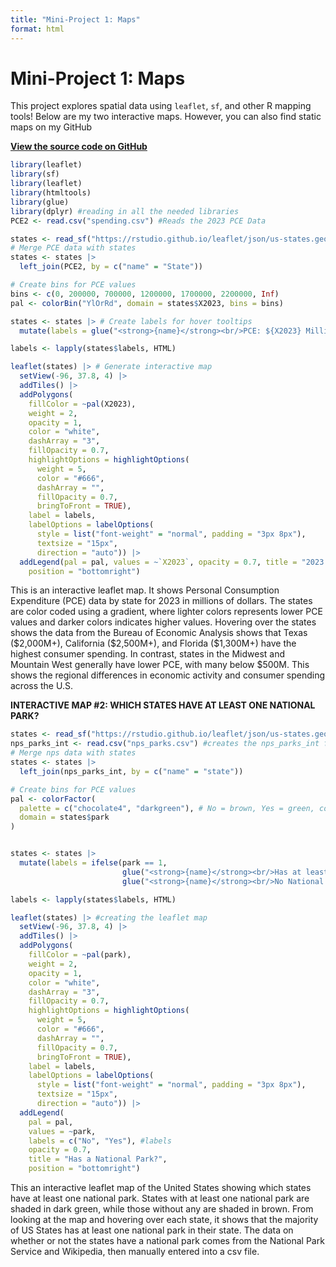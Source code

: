 ```yaml
---
title: "Mini-Project 1: Maps"
format: html
---
```


# Mini-Project 1: Maps

This project explores spatial data using `leaflet`, `sf`, and other R mapping tools! Below are my two interactive maps. However, you can also find static maps on my GitHub

[**View the source code on GitHub**](https://github.com/ParkerMax/SDS264_F24/blob/main/Parker_Max_Mini_Project_1.qmd)

```r
library(leaflet)
library(sf)
library(leaflet) 
library(htmltools)
library(glue)
library(dplyr) #reading in all the needed libraries
PCE2 <- read.csv("spending.csv") #Reads the 2023 PCE Data

states <- read_sf("https://rstudio.github.io/leaflet/json/us-states.geojson")
# Merge PCE data with states
states <- states |> 
  left_join(PCE2, by = c("name" = "State"))

# Create bins for PCE values
bins <- c(0, 200000, 700000, 1200000, 1700000, 2200000, Inf)
pal <- colorBin("YlOrRd", domain = states$X2023, bins = bins)

states <- states |> # Create labels for hover tooltips
  mutate(labels = glue("<strong>{name}</strong><br/>PCE: ${X2023} Million"))

labels <- lapply(states$labels, HTML)

leaflet(states) |> # Generate interactive map
  setView(-96, 37.8, 4) |>
  addTiles() |>
  addPolygons(
    fillColor = ~pal(X2023),
    weight = 2,
    opacity = 1,
    color = "white",
    dashArray = "3",
    fillOpacity = 0.7,
    highlightOptions = highlightOptions(
      weight = 5,
      color = "#666",
      dashArray = "",
      fillOpacity = 0.7,
      bringToFront = TRUE),
    label = labels,
    labelOptions = labelOptions(
      style = list("font-weight" = "normal", padding = "3px 8px"),
      textsize = "15px",
      direction = "auto")) |>
  addLegend(pal = pal, values = ~`X2023`, opacity = 0.7, title = "2023 PCE in Millions of Dollars",
    position = "bottomright")
```

This is an interactive leaflet map. It shows Personal Consumption Expenditure (PCE) data by state for 2023 in millions of dollars. The states are color coded using a gradient, where lighter colors represents lower PCE values and darker colors indicates higher values. Hovering over the states shows the data from the Bureau of Economic Analysis shows that Texas (\$2,000M+), California (\$2,500M+), and Florida (\$1,300M+) have the highest consumer spending. In contrast, states in the Midwest and Mountain West generally have lower PCE, with many below \$500M. This shows the regional differences in economic activity and consumer spending across the U.S.

**INTERACTIVE MAP #2: WHICH STATES HAVE AT LEAST ONE NATIONAL PARK?**

```r
states <- read_sf("https://rstudio.github.io/leaflet/json/us-states.geojson")
nps_parks_int <- read.csv("nps_parks.csv") #creates the nps_parks_int for interactive parks
# Merge nps data with states
states <- states |> 
  left_join(nps_parks_int, by = c("name" = "state"))

# Create bins for PCE values
pal <- colorFactor(
  palette = c("chocolate4", "darkgreen"), # No = brown, Yes = green, color scale, these are the colors of the NPS!
  domain = states$park
)


states <- states |> 
  mutate(labels = ifelse(park == 1, 
                         glue("<strong>{name}</strong><br/>Has at least one National Park"), 
                         glue("<strong>{name}</strong><br/>No National Park"))) #Creating the message that appears when I hover over a state

labels <- lapply(states$labels, HTML) 

leaflet(states) |> #creating the leaflet map
  setView(-96, 37.8, 4) |>
  addTiles() |>
  addPolygons(
    fillColor = ~pal(park),
    weight = 2,
    opacity = 1,
    color = "white",
    dashArray = "3",
    fillOpacity = 0.7,
    highlightOptions = highlightOptions(
      weight = 5,
      color = "#666",
      dashArray = "",
      fillOpacity = 0.7,
      bringToFront = TRUE),
    label = labels,
    labelOptions = labelOptions(
      style = list("font-weight" = "normal", padding = "3px 8px"),
      textsize = "15px",
      direction = "auto")) |>
  addLegend(
    pal = pal, 
    values = ~park, 
    labels = c("No", "Yes"), #labels 
    opacity = 0.7, 
    title = "Has a National Park?",
    position = "bottomright")

```

This an interactive leaflet map of the United States showing which states have at least one national park. States with at least one national park are shaded in dark green, while those without any are shaded in brown. From looking at the map and hovering over each state, it shows that the majority of US States has at least one national park in their state. The data on whether or not the states have a national park comes from the National Park Service and Wikipedia, then manually entered into a csv file.

